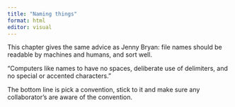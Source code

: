 ```yaml
---
title: "Naming things"
format: html
editor: visual
---
```


This chapter gives the same advice as Jenny Bryan: file names should be
readable by machines and humans, and sort well.

"Computers like names to have no spaces, deliberate use of delimiters, 
and no special or accented characters."

The bottom line is pick a convention, stick to it and make sure any 
collaborator's are aware of the convention.
